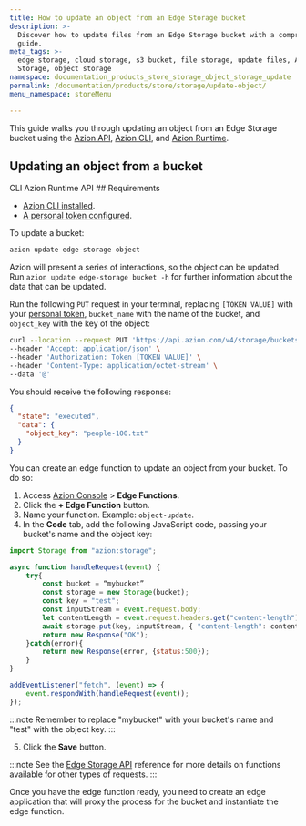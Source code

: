 ```yaml
---
title: How to update an object from an Edge Storage bucket
description: >-
  Discover how to update files from an Edge Storage bucket with a comprehensive
  guide.
meta_tags: >-
  edge storage, cloud storage, s3 bucket, file storage, update files, Azion Edge
  Storage, object storage
namespace: documentation_products_store_storage_object_storage_update
permalink: /documentation/products/store/storage/update-object/
menu_namespace: storeMenu

---
```



This guide walks you through updating an object from an Edge Storage bucket using the [Azion API](https://api.azion.com/), [Azion CLI](/en/documentation/products/azion-cli/overview/), and [Azion Runtime](/en/documentation/runtime/api-reference/storage/).

## Updating an object from a bucket

<Tabs client:visible>
    <Fragment slot="tab.cli">CLI</Fragment>
    <Fragment slot="tab.runtime">Azion Runtime</Fragment>
    <Fragment slot="tab.api">API</Fragment>

<Fragment slot="panel.cli">
## Requirements 

- [Azion CLI installed](/en/documentation/products/azion-cli/overview/#installing-azion-cli). 
- [A personal token configured](/en/documentation/devtools/cli/globals/#token).

To update a bucket: 

```bash 
azion update edge-storage object 
```

Azion will present a series of interactions, so the object can be updated. Run `azion update edge-storage bucket -h` for further information about the data that can be updated. 

</Fragment >

<Fragment slot="panel.api">

Run the following `PUT` request in your terminal, replacing `[TOKEN VALUE]` with your [personal token](/en/documentation/products/guides/personal-tokens/), `bucket_name` with the name of the bucket, and `object_key` with the key of the object:

```bash 
curl --location --request PUT 'https://api.azion.com/v4/storage/buckets/bucket_name/objects/object_key' \
--header 'Accept: application/json' \
--header 'Authorization: Token [TOKEN VALUE]' \
--header 'Content-Type: application/octet-stream' \
--data '@'
```

You should receive the following response:

```json
{
  "state": "executed",
  "data": {
    "object_key": "people-100.txt"
  }
}
```

</Fragment>

<Fragment slot="panel.runtime">

You can create an edge function to update an object from your bucket. To do so:

1. Access [Azion Console](/en/documentation/products/guides/how-to-access-azion-console/) > **Edge Functions**.
2. Click the **+ Edge Function** button.
3. Name your function. Example: `object-update`.
4. In the **Code** tab, add the following JavaScript code, passing your bucket's name and the object key:

```js
import Storage from "azion:storage";

async function handleRequest(event) {
    try{
        const bucket = “mybucket”
        const storage = new Storage(bucket);
        const key = "test";
        const inputStream = event.request.body;
        let contentLength = event.request.headers.get("content-length");
        await storage.put(key, inputStream, { "content-length": contentLength });
        return new Response("OK");
    }catch(error){
        return new Response(error, {status:500});
    }
}

addEventListener("fetch", (event) => {
    event.respondWith(handleRequest(event));
});
```

:::note 
Remember to replace "mybucket" with your bucket's name and "test" with the object key.
:::

5. Click the **Save** button.

:::note
See the [Edge Storage API](/en/documentation/runtime/api-reference/storage/) reference for more details on functions available for other types of requests.
:::

Once you have the edge function ready, you need to create an edge application that will proxy the process for the bucket and instantiate the edge function.

<LinkButton link="/en/documentation/products/build/edge-application/first-steps/" label="Go to Edge Application first steps" severity="secondary" target="_blank" />
<LinkButton link="/en/documentation/products/guides/build/instantiate-edge-functions/" label="Go to how to instantiate an edge function" severity="secondary" target="_blank" />

</Fragment>
</Tabs>
